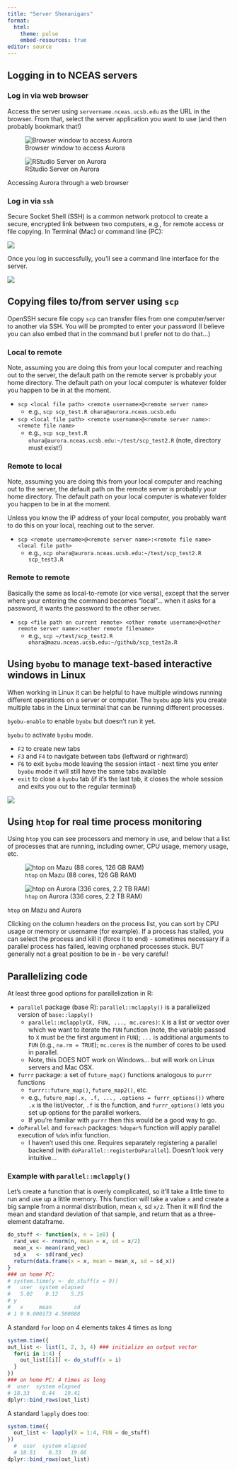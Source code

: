 ```yaml
---
title: "Server Shenanigans"
format: 
  html:
    theme: pulse
    embed-resources: true
editor: source
---
```


## Logging in to NCEAS servers

:::{.panel-tabset}

### Log in via web browser

Access the server using `servername.nceas.ucsb.edu` as the URL in the browser.  From that, select the server application you want to use (and then probably bookmark that!)

::: {#fig-htop layout-ncol=2}

![Browser window to access Aurora](img/aurora_web.png){#fig-auroraweb .lightbox}

![RStudio Server on Aurora](img/aurora_web_rstudio.png){#fig-aurorawebrstudio .lightbox}

Accessing Aurora through a web browser
:::



### Log in via `ssh`

Secure Socket Shell (SSH) is a common network protocol to create a secure, encrypted link between two computers, e.g., for remote access or file copying. In Terminal (Mac) or command line (PC):

![](img/ssh_windows.png)

Once you log in successfully, you'll see a command line interface for the server.

![](img/aurora_linux.png)

:::

## Copying files to/from server using `scp`

OpenSSH secure file copy `scp` can transfer files from one computer/server to another via SSH.  You will be prompted to enter your password (I believe you can also embed that in the command but I prefer not to do that...)

:::{.panel-tabset}

### Local to remote

Note, assuming you are doing this from your local computer and reaching out to the server, the default path on the remote server is probably your home directory.  The default path on your local computer is whatever folder you happen to be in at the moment.

* `scp <local file path> <remote username>@<remote server name>`
    * e.g., `scp scp_test.R ohara@aurora.nceas.ucsb.edu`
* `scp <local file path> <remote username>@<remote server name>:<remote file name>`
    * e.g., `scp scp_test.R ohara@aurora.nceas.ucsb.edu:~/test/scp_test2.R` (note, directory must exist!)
    
### Remote to local

Note, assuming you are doing this from your local computer and reaching out to the server, the default path on the remote server is probably your home directory.  The default path on your local computer is whatever folder you happen to be in at the moment.  

Unless you know the IP address of your local computer, you probably want to do this  on your local, reaching out to the server.

* `scp <remote username>@<remote server name>:<remote file name> <local file path>`
    * e.g., `scp ohara@aurora.nceas.ucsb.edu:~/test/scp_test2.R scp_test3.R`

### Remote to remote

Basically the same as local-to-remote (or vice versa), except that the server where your entering the command becomes "local"...  when it asks for a password, it wants the password to the other server.

* `scp <file path on current remote> <other remote username>@<other remote server name>:<other remote filename>`
    * e.g., `scp ~/test/scp_test2.R ohara@mazu.nceas.ucsb.edu:~/github/scp_test2a.R`

:::

## Using `byobu` to manage text-based interactive windows in Linux

When working in Linux it can be helpful to have multiple windows running different operations on a server or computer. The `byobu` app lets you create multiple tabs in the Linux terminal that can be running different processes.

`byobu-enable` to enable `byobu` but doesn't run it yet.

`byobu` to activate `byobu` mode.

-   `F2` to create new tabs
-   `F3` and `F4` to navigate between tabs (leftward or rightward)
-   `F6` to exit `byobu` mode leaving the session intact - next time you enter `byobu` mode it will still have the same tabs available
-   `exit` to close a `byobu` tab (if it's the last tab, it closes the whole session and exits you out to the regular terminal)

![](img/byobu_aurora.png)

## Using `htop` for real time process monitoring

Using `htop` you can see processors and memory in use, and below that a list of processes that are running, including owner, CPU usage, memory usage, etc.

::: {#fig-htop layout-ncol=2}

![`htop` on Mazu (88 cores, 126 GB RAM)](img/htop_mazu.png){#fig-mazu .lightbox}

![`htop` on Aurora (336 cores, 2.2 TB RAM)](img/htop_aurora.png){#fig-aurora .lightbox}

`htop` on Mazu and Aurora
:::

Clicking on the column headers on the process list, you can sort by CPU usage or memory or username (for example). If a process has stalled, you can select the process and kill it (force it to end) - sometimes necessary if a parallel process has failed, leaving orphaned processes stuck. BUT generally not a great position to be in - be very careful!

## Parallelizing code

At least three good options for parallelization in R:

* `parallel` package (base R): `parallel::mclapply()` is a parallelized version of `base::lapply()`
    * `parallel::mclapply(X, FUN, ..., mc.cores)`: `X` is a list or vector over which we want to iterate the `FUN` function (note, the variable passed to `X` must be the first argument in `FUN`); `...` is additional arguments to `FUN` (e.g., `na.rm = TRUE`); `mc.cores` is the number of cores to be used in parallel.
    * Note, this DOES NOT work on Windows... but will work on Linux servers and Mac OSX.
* `furrr` package: a set of `future_map()` functions analogous to `purrr` functions
    * `furrr::future_map()`, `future_map2()`, etc.
    * e.g., `future_map(.x, .f, ..., .options = furrr_options())` where `.x` is the list/vector, `.f` is the function, and `furrr_options()` lets you set up options for the parallel workers.
    * If you're familiar with `purrr` then this would be a good way to go.
* `doParallel` and `foreach` packages: `%dopar%` function will apply parallel execution of `%do%` infix function.
    * I haven't used this one.  Requires separately registering a parallel backend (with `doParallel::registerDoParallel`).  Doesn't look very intuitive...

### Example with `parallel::mclapply()`

Let's create a function that is overly complicated, so it'll take a little time to run and use up a little memory.  This function will take a value `x` and create a big sample from a normal distribution, mean `x`, sd `x/2`.  Then it will find the mean and standard deviation of that sample, and return that as a three-element dataframe.  

```r
do_stuff <- function(x, n = 1e8) {
  rand_vec <- rnorm(n, mean = x, sd = x/2)
  mean_x <- mean(rand_vec)
  sd_x   <- sd(rand_vec)
  return(data.frame(x = x, mean = mean_x, sd = sd_x))
}
### on home PC:
# system.time(y <- do_stuff(x = 9))
#   user  system elapsed 
#   5.02    0.12    5.25
# y
#   x     mean       sd
# 1 9 9.000173 4.500088
```

A standard `for` loop on 4 elements takes 4 times as long

```r
system.time({
out_list <- list(1, 2, 3, 4) ### initialize an output vector
  for(i in 1:4) {
    out_list[[i]] <- do_stuff(x = i)
  }
})
### on home PC: 4 times as long
#  user  system elapsed 
# 18.33    0.44   19.41 
dplyr::bind_rows(out_list)
```

A standard `lapply` does too:

```r
system.time({
  out_list <- lapply(X = 1:4, FUN = do_stuff)
})
  #  user  system elapsed 
  # 18.51    0.33   19.66 
dplyr::bind_rows(out_list)
```

